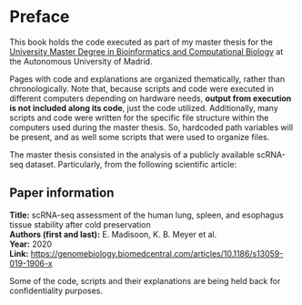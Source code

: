 # Preface {.unnumbered}

This book holds the code executed as part of my master thesis for the [University Master Degree in Bioinformatics and Computational Biology](https://uam.es/CentroEstudiosPosgrado/(en_GB)-MU_Bioinformatica_Y_Biologia_Computacional/1446835046419.htm?language=en_GB&nDept=8&pid=1446835033153&pidDept=1446835035396) at the Autonomous University of Madrid.

Pages with code and explanations are organized thematically, rather than chronologically. Note that, because scripts and code were executed in different computers depending on hardware needs, **output from execution is not included along its code**, just the code utilized. Additionally, many scripts and code were written for the specific file structure within the computers used during the master thesis. So, hardcoded path variables will be present, and as well some scripts that were used to organize files.

The master thesis consisted in the analysis of a publicly available scRNA-seq dataset. Particularly, from the following scientific article:

::: {.callout-note}
## Paper information

| **Title:** scRNA-seq assessment of the human lung, spleen, and esophagus tissue stability after cold preservation
| **Authors (first and last):** E. Madisoon, K. B. Meyer et al.
| **Year:** 2020 
| **Link:** <https://genomebiology.biomedcentral.com/articles/10.1186/s13059-019-1906-x>
:::

::: {.callout-note}
Some of the code, scripts and their explanations are being held back for confidentiality purposes.
:::
